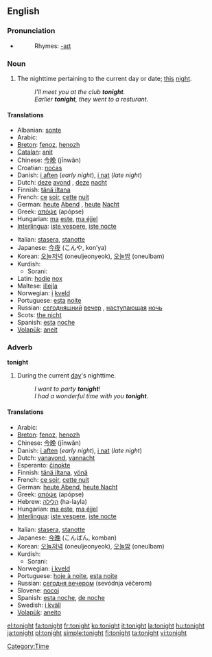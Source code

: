 ==English==

===Pronunciation===
*{{audio|en-us-tonight.ogg|Audio (US)}}
*:Rhymes: [[Rhymes:English:-aɪt|-aɪt]]

===Noun===
{{en-noun|-}}

# The nighttime pertaining to the current day or date; [[this]] [[night]].
#:''I'll meet you at the club '''tonight'''.''
#:''Earlier '''tonight''', they went to a resturant.''

====Translations====
{{top}}
*Albanian: [[sonte]]
*Arabic: {{ARchar|[[الليلة]]}} {{unicode|(al-léila)}}
*[[Breton]]: [[fenoz]], [[henozh]]
*[[Catalan]]: [[anit]]
*Chinese: [[今晚]] (jīnwǎn)
*Croatian: [[noćas]]
*Danish: [[i aften]] (''early night''), [[i nat]] (''late night'')
*Dutch: [[deze]] [[avond]] {{m}}, [[deze]] [[nacht]] {{m}}
*Finnish: [[tänä iltana]]
*French: [[ce]] [[soir]], [[cette]] [[nuit]]
*German: [[heute]] [[Abend]] {{m}}, [[heute]] [[Nacht]] {{f}}
*Greek: [[απόψε]] (apópse)
*Hungarian: [[ma]] [[este]], [[ma éjjel]]
*[[Interlingua]]: [[iste vespere]], [[iste nocte]]
{{mid}}
*Italian: [[stasera]], [[stanotte]]
*Japanese: [[今夜]] (こんや, kon’ya)
*Korean: [[오늘저녁]] (oneuljeonyeok), [[오늘밤]] (oneulbam)
*Kurdish:
**Sorani: {{t|ku|ئه‌م شه‌و|sc=KUchar|tr=am shaw}}
*Latin: [[hodie]] [[nox]]
*Maltese: [[illejla]]
*Norwegian: [[i]] [[kveld]]
*Portuguese: [[esta]] [[noite]]
*Russian: [[сегодняшний]] [[вечер]] {{m}}, [[наступающий|наступающая]] [[ночь]] {{f}}
*Scots: [[nicht#Scots|the nicht]]
*Spanish: [[esta]] [[noche]]
*[[Volapük]]: [[aneit]]
{{bottom}}

===Adverb===
'''tonight'''

# During the current [[day]]'s nighttime.
#:''I want to party '''tonight'''!''
#:''I had a wonderful time with you '''tonight'''.''

====Translations====
{{top}}
*Arabic: {{ARchar|[[الليلة]]}} {{unicode|(al-léila)}}
*[[Breton]]: [[fenoz]], [[henozh]]
*Chinese: [[今晚]] (jīnwǎn)
*Danish: [[i aften]] (''early night''), [[i nat]] (''late night'')
*Dutch: [[vanavond]], [[vannacht]]
*Esperanto: [[ĉinokte]]
*Finnish: [[tänä iltana]], [[yönä]]
*French: [[ce soir]], [[cette nuit]]
*German: [[heute Abend]], [[heute Nacht]]
*Greek: [[απόψε]] (apópse)
*Hebrew: [[הלילה]] (ha-layla)
*Hungarian: [[ma este]], [[ma éjjel]]
*[[Interlingua]]: [[iste vespere]], [[iste nocte]]
{{mid}}
*Italian: [[stasera]], [[stanotte]]
*Japanese: [[今晩]] (こんばん, komban)
*Korean: [[오늘저녁]] (oneuljeonyeok), [[오늘밤]] (oneulbam)
*Kurdish:
**Sorani: {{t|ku|ئه‌م شه‌و|sc=KUchar|tr=am shaw}}
*Norwegian: [[i kveld]]
*Portuguese: [[hoje à noite]], [[esta noite]]
*Russian: [[сегодня вечером]] (sevódnja véčerom)
*Slovene: [[nocoj]]
*Spanish: [[esta noche]], [[de noche]]
*Swedish: [[i kväll]]
*[[Volapük]]: [[aneito]]
{{bottom}}

[[Category:Time]]

[[el:tonight]]
[[fa:tonight]]
[[fr:tonight]]
[[ko:tonight]]
[[it:tonight]]
[[la:tonight]]
[[hu:tonight]]
[[ja:tonight]]
[[pl:tonight]]
[[simple:tonight]]
[[fi:tonight]]
[[ta:tonight]]
[[vi:tonight]]